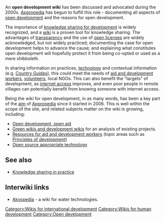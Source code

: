 An '''open development wiki''' has been discussed and advocated during the 2000s. [[Appropedia]] has begun to fulfill this role - documenting all aspects of [[open development]] and the reasons for open development. 

The importance of [[knowledge sharing for development]] is widely recognized, and a [[wiki]] is a proven tool for knowledge sharing. The advantages of [[transparency]] and the use of [[open licenses]] are widely acknowledged, but not widely practiced; documenting the 
case for open development helps to advance the cause; and explaining what constitutes open development will hopefully protect it from being co-opted or used as a mere shibboleth.

In sharing information on practices, [[technology]] and contextual information (e.g. [[Country Guides]]), this could meet the needs of [[aid and development workers]], [[volunteers]], local NGOs. This can also benefit the "targets" of development, as [[internet access]] improves, and even poor people in remote villages can potentially  benefit from knowing someone with internet access.

Being the wiki for open development, in as many words, has been a key part of the [[Appropedia:Vision and mission|aim]] of  [[Appropedia]] since it started in 2006. This is well within the scope of the site, and related subjects matter on the wiki is growing, including:
* [[Open development, open aid]]
* [[Green wikis and development wikis]] for an analysis of existing projects.
* [[Resources for aid and development workers]] (topic areas such as [[Principles of development]])
* [[Open source appropriate technology]]

== See also ==
* [[Knowledge sharing in practice]]

== Interwiki links ==

* [[Akvopedia:|Akvopedia]] - a wiki for water technologies.

[[Category:Wikis for international development]]
[[Category:Wikis for human development]]
[[Category:Open development]]